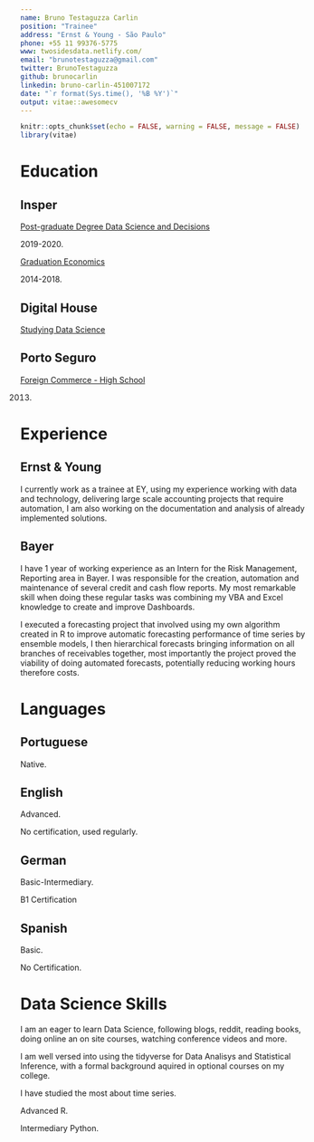 ```yaml
---
name: Bruno Testaguzza Carlin
position: "Trainee"
address: "Ernst & Young - São Paulo"
phone: +55 11 99376-5775
www: twosidesdata.netlify.com/
email: "brunotestaguzza@gmail.com"
twitter: BrunoTestaguzza
github: brunocarlin
linkedin: bruno-carlin-451007172
date: "`r format(Sys.time(), '%B %Y')`"
output: vitae::awesomecv
---
```


```r
knitr::opts_chunk$set(echo = FALSE, warning = FALSE, message = FALSE)
library(vitae)
```

# Education

## Insper

[Post-graduate Degree Data Science and Decisions](https://www.insper.edu.br/pos-graduacao/programas-avancados/programa-avancado-em-data-science-e-decisao/)

2019-2020.

[Graduation Economics](https://www.insper.edu.br/graduacao/economia/)

2014-2018.

## Digital House

[Studying Data Science](https://br.digitalhouse.com/curso/data-science/)

## Porto Seguro

[Foreign Commerce - High School](https://www.portoseguro.org.br/conteudo/detalhe/currculo-brasileiro/ensino-mdio-comrcio-exterior)

2013.

# Experience

## Ernst & Young

I currently work as a trainee at EY, using my experience working with data and technology, delivering large scale accounting projects that require automation, I am also working on the documentation and analysis of already implemented solutions.

## Bayer

I have 1 year of working experience as an Intern for the Risk Management, Reporting area in Bayer. I was responsible for the creation, automation and maintenance of several credit and cash flow reports. My most remarkable skill when doing these regular tasks was combining my VBA and Excel knowledge to create and improve Dashboards.

I executed a forecasting project that involved using my own algorithm created in R to improve automatic forecasting performance of time series by ensemble models, I then hierarchical forecasts bringing information on all branches of receivables together, most importantly the project proved the viability of doing automated forecasts, potentially reducing working hours therefore costs.

# Languages

## Portuguese

Native.

## English

Advanced.

No certification, used regularly.


## German

Basic-Intermediary.

B1 Certification

## Spanish

Basic.

No Certification.



# Data Science Skills

I am an  eager to learn Data Science, following blogs, reddit, reading books, doing online an on site courses, watching conference videos and more.

I am well versed into using the tidyverse for Data Analisys and Statistical Inference, with a formal background aquired in optional courses on my college.

I have studied the most about time series.

Advanced R.

Intermediary Python.
